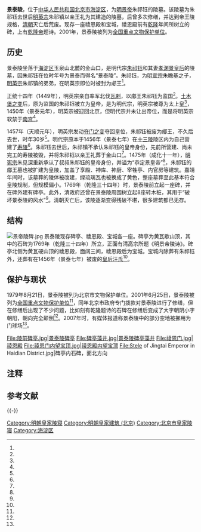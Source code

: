 {{文物保护单位
| 级别 = 全国
| 名称 = 景泰陵
| 图片 = 景泰陵全景.JPG
| 编号 = 5-145
| 分类 = 古墓葬
| 时代 = [[明朝|明]]
| 所在 = {{CHN}}[[北京市|北京市]][[海淀区|海淀区]]
| 坐标 = {{coord|40|00|08.28|N|116|14|10.48|E|display=inline,title}}
| 登录 = 2001年
| Cat = 北京全国重点文物保护单位
}}
'''景泰陵'''，位于[[中华人民共和国|中华人民共和国]][[北京市|北京市]][[海淀区|海淀区]]，为[[明景帝|明景帝]]朱祁钰的陵墓。该陵墓为朱祁钰去世后[[明英宗|明英宗]]朱祁镇以亲王礼为其建造的陵墓，后曾多次修缮，并达到帝王陵规格，[[清朝|清朝]]灭亡后荒废。现存一座祾恩殿和宝城，祾恩殿前有[[乾隆|乾隆]]年间所树立的碑，上有[[乾隆帝|乾隆帝]]题诗。2001年，景泰陵被列为[[全国重点文物保护单位|全国重点文物保护单位]]。

==历史==
{{see also|明景帝}}
景泰陵坐落于[[海淀区|海淀区]]玉泉山北麓的金山口，是明代宗[[朱祁钰|朱祁钰]]和其妻[[孝渊景皇后|孝渊景皇后]]的陵墓，因朱祁钰在位时年号为景泰而得名“景泰陵”。朱祁钰，为[[明宣宗|明宣宗]]朱瞻基之子，[[明英宗|明英宗]]朱祁镇的弟弟，在明英宗即位时被封为郕王<ref name="five"/>。

正统十四年（1449年），明英宗亲自率军北伐[[瓦剌|瓦剌]]，以郕王朱祁钰为监国<ref name="nineteen"/>。[[土木堡之变|土木堡之变]]后，原为监国的朱祁钰被立为皇帝，是为明代宗，明英宗被尊为太上皇<ref name="four"/>，1450年（景泰元年），明英宗被迎回北京，但明代宗并未让出帝位，而是将明英宗软禁于[[普度寺|南宫]]<ref name="seven"/>。

1457年（天顺元年），明英宗发动[[夺门之变|夺门之变]]夺回皇位，朱祁钰被废为郕王，不久后去世，时年30岁<ref name="eight"/>。明代宗原本于1456年（景泰七年）在[[明十三陵|十三陵]]陵区内为自己营建了[[明庆陵|寿陵]]<ref name="six"/>。朱祁钰去世后，朱祁镇不承认朱祁钰的皇帝身份，先前所营建、尚未完工的寿陵被毁，并将朱祁钰以亲王礼葬于金山口<ref name="nine"/>{{备注|1=金山口原本是埋葬妃嫔和早夭的皇子的地区{{r|two|page=91}}。“寿陵”并非景泰帝后陵的正式陵号，而是在皇帝生前营建的陵寝的称呼。如明世宗实录嘉靖十五年四月庚子，“升巡抚四川都察院右副都御史潘鉴、应天府府尹江晓俱为工部右侍郎。时营两宫及寿陵”，这里所称的“寿陵”为嘉靖帝的永陵。}}。1475年（成化十一年），[[明宪宗|明宪宗]]朱见深重新承认了叔叔朱祁钰的皇帝身份，并谥为“恭定景皇帝”<ref name="ten"/>，朱祁钰的郕王墓也被扩建为皇陵，加盖了享殿、神库、神厨、宰牲亭、内官房等建筑。嘉靖年间时，该墓葬的陵体被改建，绿琉璃瓦也被换成了黄色，整座墓葬至此基本符合皇陵规制，但规模偏小。1769年（乾隆三十四年）时，景泰陵前立起一座碑，并在碑外建有碑亭。此外，清政府还曾在景泰陵周围树立起8座转木桩，其用于“破坏景泰陵的风水”<ref name="eleven"/>。清朝灭亡后，该陵逐渐变得残破不堪，很多建筑都已无存{{r|one|page=76}}。

==结构==
[[File:景帝陵碑.jpg|thumb]]
景泰陵现存碑亭、祾恩殿、宝城各一座。碑亭为黄瓦歇山顶，其中的石碑为1769年（乾隆三十四年）所立，正面有清高宗所题《明景帝陵诗》{{备注|1=全文如下：“迁都和议斥纷陈，一意于谦任智臣。挟重虽云祛恫喝，示轻终是薄君亲。侄随见废子随弃，弟失其恭兄失仁。宗社未亡真是幸，邱明夸语岂为淳。”{{r|three|page=444}}}}。碑亭北侧为黄瓦硬山顶的祾恩殿，面阔三间，祾恩殿后为宝城{{r|three|page=443-444}}。宝城内除葬有朱祁钰外，还葬有在1456年（景泰七年）被废的[[孝淵景皇后|皇后汪氏]]<ref name="sixteen"/>{{备注|1=明代宗的另外一位[[杭皇后|皇后杭氏]]于1456年（景泰七年）去世并葬于寿陵<ref name="seventeen"/>，后寿陵被毁，其是否迁葬入景泰陵尚不得而知{{r|eighteen|page=}}。}}。

==保护与现状==
1979年8月21日，景泰陵被列为北京市文物保护单位{{r|twelve|page=876}}。2001年6月25日，景泰陵被列为[[全国重点文物保护单位|全国重点文物保护单位]]<ref name="thirteen"/>，同年北京市政府专门拨款对景泰陵进行了修缮，但在修缮后出现了不少问题，比如刻有乾隆题诗的石碑在修缮后变成了大字朝阴小字朝阳，朝向完全颠倒<ref name="fifteen"/>。2007年时，有媒体报道称景泰陵中的部分空地被挪用为门球场<ref name="fourteen"/>。
<gallery>
File:陵前碑亭.jpg|景泰陵碑亭
File:碑亭藻井.jpg|景泰陵碑亭藻井
File:祾恩门.jpg|祾恩殿
File:祾恩门内望宝顶.jpg|祾恩殿内望宝顶
File:Stele of Jingtai Emperor in Haidian District.jpg|碑亭内石碑，面北方向
</gallery>

== 注释 ==
{{NoteFoot}}

== 参考文献 ==
{{Reflist
|refs =
<ref name="one">{{Cite book | editors = 张明义 等 主编；北京市地方志编纂委员会 编；李燕秋 卷主编 | title = 北京志·建筑卷·建筑志 | location = 北京 | publisher = 北京出版社 | date = 2003-09-01 | page = 1014 | ISBN = 7-200-04939-5 | accessdate = 2015-01-28 | quote = }}</ref>
<ref name="two">{{Cite book |editor = 北京市海淀区地方志编纂委员会 | title = 北京市海淀区志 | location = 北京 | publisher = 北京出版社 | date = 2004-04-01 | page = 1063 | ISBN = 7-200-05091-1 | accessdate = 2015-01-28 | quote = }}</ref>
<ref name="three">{{Cite book |editors = 张明义、王立行、段柄仁 主编；宋惕冰（卷）主编；北京市地方志编纂委员会 编 | title = 北京志·文物卷·文物志 | location = 北京 | publisher = 北京出版社 | date = 2006-03-01 | page = 784 | ISBN = 7-200-05631-6 | accessdate = 2015-01-28 | quote = }}</ref>
<ref name="four">《明史·本纪第十》：甲子，京师闻败，群臣聚器于朝，侍讲徐珵请南迁，兵部侍郎于谦不可。乙丑，皇太后命郕王监国。戊辰，帝至大同。己巳，皇太后命立皇子见深为皇太子。辛未，帝至威宁海子。甲戌，至黑河。九月癸未，郕王即位，遥尊帝为太上皇帝。</ref>
<ref name="five">《明史·本纪第十一》：恭仁康定景皇帝，讳祁钰，宣宗次子也。母贤妃吴氏。英宗即位，封郕王。</ref>
<ref name="six">《明史·本纪第十一》：（景泰）七年春正月己卯，尚书石璞抚安湖广军民。壬午，大祀天地于南郊。二月庚申，皇后崩。甲子，营寿陵。三月戊寅，免云南被灾税粮。</ref>
<ref name="seven">《明史·本纪第十一》：（景泰元年）八月癸酉，上皇发瓦剌。戊寅，祀社稷。甲申，遣侍读商辂迎上皇于居庸关。丙戌，上皇还京师。帝迎于东安门，入居南宫。</ref>
<ref name="eight">《明史·本纪第十一》：（景泰）八年春正月戊辰，免江西被灾税粮。丁丑，帝舆疾宿南郊斋宫。己卯，群臣请建太子，不听。壬午，武清侯石亨、副都御史徐有贞等迎上皇复位。二月乙未，废帝为郕王，迁西内。皇太后吴氏以下悉仍旧号。癸丑，王薨于西宫，年三十。</ref>
<ref name="nine">《明史·本纪第十一》：毁所营寿陵，以亲王礼葬西山，给武成中卫军二百户守护。</ref>
<ref name="ten">《明史·本纪第十一》：成化十一年十二月戊子，制曰：“朕叔郕王践阼，戡难保邦，奠安宗社，殆将八载。弥留之际，奸臣贪功，妄兴谗构，请削帝号。先帝旋知其枉，每用悔恨，以次抵诸奸于法，不幸上宾，未及举正。朕敦念亲亲，用成先志，可仍皇帝之号，其议谥以闻。”遂上尊谥。敕有司缮陵寝，祭飨视诸陵。</ref>
<ref name="eleven">{{cite news |language = zh-cn |url = http://tech.enorth.com.cn/system/2008/11/24/003798186.shtml |title = 明代景泰陵 |website = 正北方网 |date = 2008-11-24 |accessdate = 2015-02-09 |archive-date = 2019-06-10 |archive-url = https://web.archive.org/web/20190610023811/http://tech.enorth.com.cn/system/2008/11/24/003798186.shtml |dead-url = no }}</ref>
<ref name="twelve">{{Cite book | author = 北京市地方志编纂委员会编 | title = 北京志·城乡规划卷·建筑工程设计志 | location = 北京 | publisher = 北京出版社 | date = 2007-03-01 | pages =607 | ISBN = 7-200-06440-8 | accessdate = 2015-01-28 | quote = }}</ref>
<ref name="thirteen">{{cite news |language = zh-cn |url = http://www.ncha.gov.cn/col/col1648/index.html |title = 国务院关于公布第五批全国重点文物保护单位和与现有全国重点文物保护单位合并项目的通知 |publisher = 中华人民共和国国家文物局 |date = 2015-03-28 |accessdate = 2015-02-09 |archive-url = https://web.archive.org/web/20141008115313/http://www.sach.gov.cn/col/col1648/index.html |archive-date = 2014-10-08 |dead-url = yes }}</ref>
<ref name="fourteen">{{cite news |language = zh-cn |url = http://travel.news.cn/2007-04/26/content_6028986.htm |title = 景泰皇陵沦为门球场 政协委员呼吁为其恢复原貌 |publisher = 新华网 |date = 2007-04-26 |accessdate = 2015-02-09 |deadurl = yes |archiveurl = https://web.archive.org/web/20160305082655/http://travel.news.cn/2007-04/26/content_6028986.htm |archivedate = 2016-03-05 }}</ref>
<ref name="fifteen">{{cite journal zh |author = 冯新生 |date=2007-7 |title = 明景泰陵：残梦何日圆？ |journal=中国旅游报 |volume=16 |issue= |page = 5 |id= |url= |accessdate=2015-01-28 |quote= }}</ref>
<ref name="sixteen">《明史·列传第一》：景帝废后汪氏，顺天人。正统十年册为郕王妃。十四年冬，王即皇帝位，册为皇后。……景泰三年，妃杭氏生子见济，景帝欲立为太子，而废宪宗，后执不可。以是忤帝意，遂废后，立杭氏为皇后。……正德元年十二月薨，议祭葬礼。大学士王鏊曰：“葬以妃，祭以后。”遂合葬金山。明年上尊谥曰贞惠安和景皇后。</ref>
<ref name="seventeen">《明史·列传第一》：立杭氏为皇后。七年，杭后崩，谥肃孝。英宗复位，削皇后号，毁所葬陵，而后仍称郕王妃。</ref>
<ref name="eighteen">{{Cite book | author = 晏子友 | title = 明清帝王及其陵寝 | location = 北京 | publisher = 台海出版社 | date = 1998-03-01 | page = 219 | ISBN = 9787801410429 | accessdate = 2015-01-28 | quote = }}</ref>
<ref name="nineteen">《明史·本纪第十》（正统十四年）秋七月己丑，瓦剌也先寇大同，参将吴浩战死，下诏亲征。吏部尚书王直帅群臣谏，不听。癸巳，命郕王居守。</ref>
}}

{{-}}
{{Emperors tomb in Ming}}
{{北京全国重点文物保护单位}}

[[Category:明朝皇家陵寝|Category:明朝皇家陵寝]]
[[Category:明朝皇家建筑_(北京)|Category:明朝皇家建筑 (北京)]]
[[Category:北京市皇家陵寝|Category:北京市皇家陵寝]]
[[Category:海淀区|Category:海淀区]]